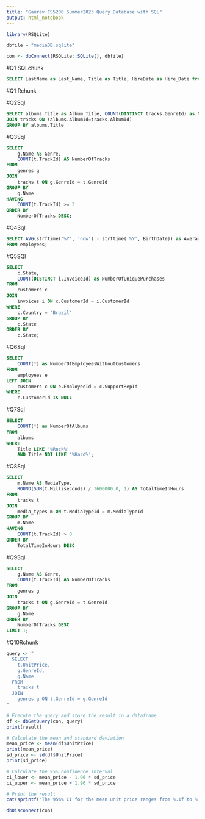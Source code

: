 ```yaml
---
title: "Gaurav CS5200 Summer2023 Query Database with SQL"
output: html_notebook
---
```


 

```r
library(RSQLite)

dbfile = "mediaDB.sqlite"

con <- dbConnect(RSQLite::SQLite(), dbfile)

```




#Q1 SQLchunk

```sql
SELECT LastName as Last_Name, Title as Title, HireDate as Hire_Date from employees

```

#Q1 Rchunk




#Q2Sql

```sql
SELECT albums.Title as Album_Title, COUNT(DISTINCT tracks.GenreId) as NumOFDistinctGenre FROM albums 
JOIN tracks ON (albums.AlbumId=tracks.AlbumId) 
GROUP BY albums.Title

```



#Q3Sql

```sql
SELECT 
    g.Name AS Genre,
    COUNT(t.TrackId) AS NumberOfTracks
FROM 
    genres g
JOIN 
    tracks t ON g.GenreId = t.GenreId
GROUP BY 
    g.Name
HAVING 
    COUNT(t.TrackId) >= 3
ORDER BY 
    NumberOfTracks DESC;

```



#Q4Sql

```sql
SELECT AVG(strftime('%Y', 'now') - strftime('%Y', BirthDate)) as AverageAge
FROM employees;

```


#Q5SQl

```sql
SELECT 
    c.State, 
    COUNT(DISTINCT i.InvoiceId) as NumberOfUniquePurchases
FROM 
    customers c
JOIN 
    invoices i ON c.CustomerId = i.CustomerId
WHERE 
    c.Country = 'Brazil'
GROUP BY 
    c.State
ORDER BY 
    c.State;

```



#Q6Sql

```sql
SELECT 
    COUNT(*) as NumberOfEmployeesWithoutCustomers
FROM 
    employees e
LEFT JOIN 
    customers c ON e.EmployeeId = c.SupportRepId
WHERE 
    c.CustomerId IS NULL

```


#Q7Sql

```sql
SELECT 
    COUNT(*) as NumberOfAlbums
FROM 
    albums 
WHERE 
    Title LIKE '%Rock%' 
    AND Title NOT LIKE '%Hard%';

```


#Q8Sql

```sql
SELECT 
    m.Name AS MediaType,
    ROUND(SUM(t.Milliseconds) / 3600000.0, 1) AS TotalTimeInHours
FROM 
    tracks t
JOIN 
    media_types m ON t.MediaTypeId = m.MediaTypeId
GROUP BY 
    m.Name
HAVING 
    COUNT(t.TrackId) > 0
ORDER BY 
    TotalTimeInHours DESC

```



#Q9Sql

```sql
SELECT 
    g.Name AS Genre, 
    COUNT(t.TrackId) AS NumberOfTracks
FROM 
    genres g
JOIN 
    tracks t ON g.GenreId = t.GenreId
GROUP BY 
    g.Name
ORDER BY 
    NumberOfTracks DESC
LIMIT 1;


```




#Q10Rchunk

```r

query <- "
  SELECT 
    t.UnitPrice, 
    g.GenreId, 
    g.Name 
  FROM 
    tracks t
  JOIN 
    genres g ON t.GenreId = g.GenreId
"

# Execute the query and store the result in a dataframe
df <- dbGetQuery(con, query)
print(result)

# Calculate the mean and standard deviation
mean_price <- mean(df$UnitPrice)
print(mean_price)
sd_price <- sd(df$UnitPrice)
print(sd_price)

# Calculate the 95% confidence interval
ci_lower <- mean_price - 1.96 * sd_price
ci_upper <- mean_price + 1.96 * sd_price

# Print the result
cat(sprintf("The 95%% CI for the mean unit price ranges from %.1f to %.1f.", ci_lower, ci_upper))

```

```r
dbDisconnect(con)
```





